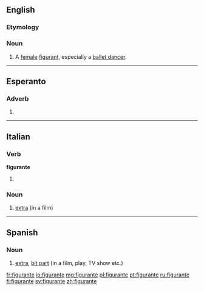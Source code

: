 ==English==

===Etymology===
{{etyl|fr|en}}

===Noun===
{{en-noun}}

# A [[female]] [[figurant]], especially a [[ballet dancer]].

{{Webster 1913}}

----

==Esperanto==

===Adverb===
{{head|eo}}

# {{eo-form of|figur|ante}}

----

==Italian==

===Verb===
'''figurante'''

# {{present participle of|figurare|lang=it}}

===Noun===
{{it-noun||m||figuranti}}

# [[extra]] (in a film)
----
==Spanish==

===Noun===
{{es-noun|mf}}

# [[extra]], [[bit part]] (in a film, play, TV show etc.)

[[fr:figurante]]
[[io:figurante]]
[[mg:figurante]]
[[pl:figurante]]
[[pt:figurante]]
[[ru:figurante]]
[[fi:figurante]]
[[sv:figurante]]
[[zh:figurante]]